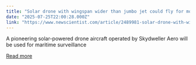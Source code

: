```yaml
---
title: "Solar drone with wingspan wider than jumbo jet could fly for months"
date: "2025-07-25T22:00:28.000Z"
link: "https://www.newscientist.com/article/2489981-solar-drone-with-wingspan-wider-than-jumbo-jet-could-fly-for-months/?utm_campaign=RSS%7CNSNS&utm_source=NSNS&utm_medium=RSS&utm_content=technology"
---
```


A pioneering solar-powered drone aircraft operated by Skydweller Aero will be used for maritime surveillance

[Read more](https://www.newscientist.com/article/2489981-solar-drone-with-wingspan-wider-than-jumbo-jet-could-fly-for-months/?utm_campaign=RSS%7CNSNS&utm_source=NSNS&utm_medium=RSS&utm_content=technology)

